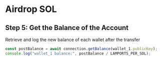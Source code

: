 # Airdrop SOL

## Step 5: Get the Balance of the Account

Retrieve and log the new balance of each wallet after the transfer

```js
const postBalance = await connection.getBalance(wallet_1.publicKey);
console.log("wallet_1 balance:", postBalance / LAMPORTS_PER_SOL);
```
